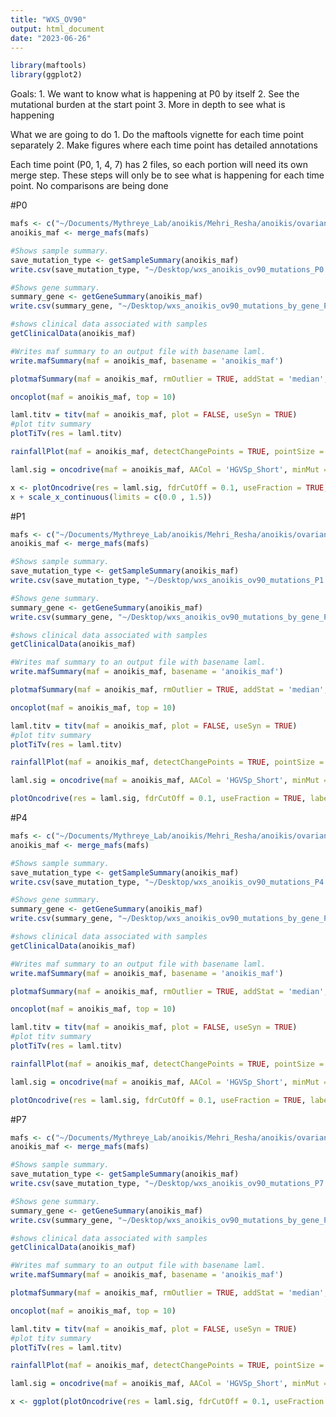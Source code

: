 ```yaml
---
title: "WXS_OV90"
output: html_document
date: "2023-06-26"
---
```

```r
library(maftools)
library(ggplot2)
```

Goals: 
1. We want to know what is happening at P0 by itself 
2. See the mutational burden at the start point 
3. More in depth to see what is happening

What we are going to do
1. Do the maftools vignette for each time point separately
2. Make figures where each time point has detailed annotations 

Each time point (P0, 1, 4, 7) has 2 files, so each portion will need its own merge step. 
These steps will only be to see what is happening for each time point. No comparisons are being done 

#P0
```r
mafs <- c("~/Documents/Mythreye_Lab/anoikis/Mehri_Resha/anoikis/ovarian_cancer_somatic_variants_mafs/WXS/P0_1.mutect2.vep.maf", "~/Documents/Mythreye_Lab/anoikis/Mehri_Resha/anoikis/ovarian_cancer_somatic_variants_mafs/WXS/P0_2.mutect2.vep.maf")
anoikis_maf <- merge_mafs(mafs)
```

```r
#Shows sample summary.
save_mutation_type <- getSampleSummary(anoikis_maf)
write.csv(save_mutation_type, "~/Desktop/wxs_anoikis_ov90_mutations_P0.csv")
```

```r
#Shows gene summary.
summary_gene <- getGeneSummary(anoikis_maf)
write.csv(summary_gene, "~/Desktop/wxs_anoikis_ov90_mutations_by_gene_P0.csv")
```

```r
#shows clinical data associated with samples
getClinicalData(anoikis_maf)
```

```r
#Writes maf summary to an output file with basename laml.
write.mafSummary(maf = anoikis_maf, basename = 'anoikis_maf')
```

```r
plotmafSummary(maf = anoikis_maf, rmOutlier = TRUE, addStat = 'median', dashboard = TRUE, titvRaw = FALSE)
```

```r
oncoplot(maf = anoikis_maf, top = 10)
```

```r
laml.titv = titv(maf = anoikis_maf, plot = FALSE, useSyn = TRUE)
#plot titv summary
plotTiTv(res = laml.titv)
```

```r
rainfallPlot(maf = anoikis_maf, detectChangePoints = TRUE, pointSize = 0.4)
```

```r
laml.sig = oncodrive(maf = anoikis_maf, AACol = 'HGVSp_Short', minMut = 5, pvalMethod = 'zscore')
```

```r
x <- plotOncodrive(res = laml.sig, fdrCutOff = 0.1, useFraction = TRUE, labelSize = 0.5)
x + scale_x_continuous(limits = c(0.0 , 1.5))
```

#P1
```r
mafs <- c("~/Documents/Mythreye_Lab/anoikis/Mehri_Resha/anoikis/ovarian_cancer_somatic_variants_mafs/WXS/P1_1.mutect2.vep.maf", "~/Documents/Mythreye_Lab/anoikis/Mehri_Resha/anoikis/ovarian_cancer_somatic_variants_mafs/WXS/P1_2.mutect2.vep.maf")
anoikis_maf <- merge_mafs(mafs)
```

```r
#Shows sample summary.
save_mutation_type <- getSampleSummary(anoikis_maf)
write.csv(save_mutation_type, "~/Desktop/wxs_anoikis_ov90_mutations_P1.csv")
```

```r
#Shows gene summary.
summary_gene <- getGeneSummary(anoikis_maf)
write.csv(summary_gene, "~/Desktop/wxs_anoikis_ov90_mutations_by_gene_P1.csv")
```

```r
#shows clinical data associated with samples
getClinicalData(anoikis_maf)
```

```r
#Writes maf summary to an output file with basename laml.
write.mafSummary(maf = anoikis_maf, basename = 'anoikis_maf')
```

```r
plotmafSummary(maf = anoikis_maf, rmOutlier = TRUE, addStat = 'median', dashboard = TRUE, titvRaw = FALSE)
```

```r
oncoplot(maf = anoikis_maf, top = 10)
```

```r
laml.titv = titv(maf = anoikis_maf, plot = FALSE, useSyn = TRUE)
#plot titv summary
plotTiTv(res = laml.titv)
```

```r
rainfallPlot(maf = anoikis_maf, detectChangePoints = TRUE, pointSize = 0.4)
```

```r
laml.sig = oncodrive(maf = anoikis_maf, AACol = 'HGVSp_Short', minMut = 5, pvalMethod = 'zscore')
```

```r
plotOncodrive(res = laml.sig, fdrCutOff = 0.1, useFraction = TRUE, labelSize = 0.5) + scale_x_continuous(limits= c(0, 1.5))
```

#P4
```r
mafs <- c("~/Documents/Mythreye_Lab/anoikis/Mehri_Resha/anoikis/ovarian_cancer_somatic_variants_mafs/WXS/P4_1.mutect2.vep.maf", "~/Documents/Mythreye_Lab/anoikis/Mehri_Resha/anoikis/ovarian_cancer_somatic_variants_mafs/WXS/P4_2.mutect2.vep.maf")
anoikis_maf <- merge_mafs(mafs)
```

```r
#Shows sample summary.
save_mutation_type <- getSampleSummary(anoikis_maf)
write.csv(save_mutation_type, "~/Desktop/wxs_anoikis_ov90_mutations_P4.csv")
```

```r
#Shows gene summary.
summary_gene <- getGeneSummary(anoikis_maf)
write.csv(summary_gene, "~/Desktop/wxs_anoikis_ov90_mutations_by_gene_P4.csv")
```

```r
#shows clinical data associated with samples
getClinicalData(anoikis_maf)
```

```r
#Writes maf summary to an output file with basename laml.
write.mafSummary(maf = anoikis_maf, basename = 'anoikis_maf')
```

```r
plotmafSummary(maf = anoikis_maf, rmOutlier = TRUE, addStat = 'median', dashboard = TRUE, titvRaw = FALSE)
```

```r
oncoplot(maf = anoikis_maf, top = 10)
```

```r
laml.titv = titv(maf = anoikis_maf, plot = FALSE, useSyn = TRUE)
#plot titv summary
plotTiTv(res = laml.titv)
```

```r
rainfallPlot(maf = anoikis_maf, detectChangePoints = TRUE, pointSize = 0.4)
```

```r
laml.sig = oncodrive(maf = anoikis_maf, AACol = 'HGVSp_Short', minMut = 5, pvalMethod = 'zscore')
```

```r
plotOncodrive(res = laml.sig, fdrCutOff = 0.1, useFraction = TRUE, labelSize = 0.5) + scale_x_continuous(limits= c(0, 1.5))
```

#P7
```r
mafs <- c("~/Documents/Mythreye_Lab/anoikis/Mehri_Resha/anoikis/ovarian_cancer_somatic_variants_mafs/WXS/P7_1.mutect2.vep.maf", "~/Documents/Mythreye_Lab/anoikis/Mehri_Resha/anoikis/ovarian_cancer_somatic_variants_mafs/WXS/P7_2.mutect2.vep.maf")
anoikis_maf <- merge_mafs(mafs)
```

```r
#Shows sample summary.
save_mutation_type <- getSampleSummary(anoikis_maf)
write.csv(save_mutation_type, "~/Desktop/wxs_anoikis_ov90_mutations_P7.csv")
```

```r
#Shows gene summary.
summary_gene <- getGeneSummary(anoikis_maf)
write.csv(summary_gene, "~/Desktop/wxs_anoikis_ov90_mutations_by_gene_P7.csv")
```

```r
#shows clinical data associated with samples
getClinicalData(anoikis_maf)
```

```r
#Writes maf summary to an output file with basename laml.
write.mafSummary(maf = anoikis_maf, basename = 'anoikis_maf')
```

```r
plotmafSummary(maf = anoikis_maf, rmOutlier = TRUE, addStat = 'median', dashboard = TRUE, titvRaw = FALSE)
```

```r
oncoplot(maf = anoikis_maf, top = 10)
```

```r
laml.titv = titv(maf = anoikis_maf, plot = FALSE, useSyn = TRUE)
#plot titv summary
plotTiTv(res = laml.titv)
```

```r
rainfallPlot(maf = anoikis_maf, detectChangePoints = TRUE, pointSize = 0.4)
```

```r
laml.sig = oncodrive(maf = anoikis_maf, AACol = 'HGVSp_Short', minMut = 5, pvalMethod = 'zscore')
```

```r
x <- ggplot(plotOncodrive(res = laml.sig, fdrCutOff = 0.1, useFraction = TRUE, labelSize = 0.5)) + geom_point() 
```